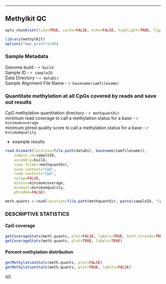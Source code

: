 ---
## Methylkit QC

```r
opts_chunk$set(tidy=TRUE, cache=FALSE, echo=FALSE, highlight=TRUE, figalign="center", fig.height=8.5, fig.width=8.5, message=FALSE, error=FALSE, warnings=FALSE, fig.path=sampleID)
```

```r
library(methylKit)
options("max.print"=100)
```

### Sample Metadata

Genome build - `r build`  
Sample ID - `r sampleID`  
Data Directory - `r dataDir`  
Sample Alignment File Name - `r basename(samfilename)`  

### Quantitate methylation at all CpGs covered by reads and save out results  

CpG methylation quantitation directory - `r methquantDir`  
minimum read coverage to call a methylation status for a base - `r minimumcoverage`  
minimum phred quality score to call a methylation status for a base - `r minimumquality`

- example results
```r
read.bismark(location=file.path(dataDir, basename(samfilename)), 
	sample.id=sampleID, 
	assembly=build, 
	save.folder=methquantDir, 
	save.context="CpG", 
	read.context="CpG", 
	nolap=FALSE, 
	mincov=minimumcoverage, 
	minqual=minimumquality, 
	phred64=FALSE)
```

```r
meth.quants <-read(location=file.path(methquantDir, paste(sampleID, "CpG.txt", sep="_")), sample.id=sampleID, assembly=build, context="CpG", pipeline="bismark", resolution="base")
```

### DESCRIPTIVE STATISTICS
#### CpG coverage
```r
getCoverageStats(meth.quants, plot=FALSE, labels=TRUE, both.strands=TRUE )
getCoverageStats(meth.quants, plot=TRUE, labels=TRUE)
```

#### Percent methylation distribution
```r
getMethylationStats(meth.quants, plot=FALSE)
getMethylationStats(meth.quants, plot=TRUE, labels=FALSE)
```

q()
